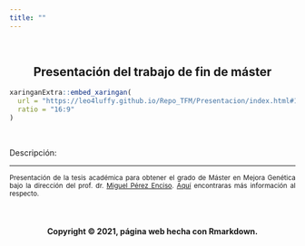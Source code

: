 ```yaml
---
title: ""
---
```


<br>

<div class = "row">

<div class = "col-md-6">

<div style='text-align:center'>

<h2><strong>Presentación del trabajo de fin de máster</strong></h2>

</div>

```r

xaringanExtra::embed_xaringan(
  url = "https://leo4luffy.github.io/Repo_TFM/Presentacion/index.html#1",
  ratio = "16:9"
)
```

</div>

<div class = "col-md-6">

<br>

<div style='text-align:justify'>

<p class="text-primary">Descripción:</p>

<HR>

<p><small>Presentación de la tesis académica para obtener el grado de Máster en Mejora Genética bajo la dirección del prof. dr. [Miguel Pérez Enciso](https://www.icrea.cat/Web/ScientificStaff/Miguel-Perez-Enciso-255). [Aquí](https://leo4luffy.github.io/Repo_TFM/) encontraras más información al respecto.</small>

</div>

</div>

</div>

<br>

<H4 align="center"> Copyright &copy; 2021, página web hecha con Rmarkdown. </H4>
